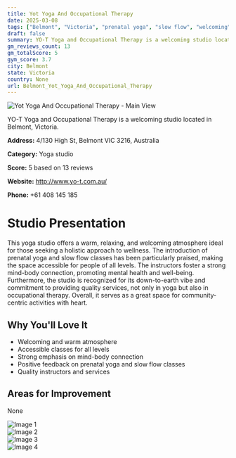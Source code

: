 ```yaml
---
title: Yot Yoga And Occupational Therapy
date: 2025-03-08
tags: ["Belmont", "Victoria", "prenatal yoga", "slow flow", "welcoming", "community-focused", "Belmont"]  
draft: false
summary: YO-T Yoga and Occupational Therapy is a welcoming studio located in Belmont, Victoria.
gm_reviews_count: 13
gm_totalScore: 5
gym_score: 3.7
city: Belmont
state: Victoria
country: None
url: Belmont_Yot_Yoga_And_Occupational_Therapy
---
```


<div className="aspect-[16/9] relative my-8">
  <img 
    src="https://lh5.googleusercontent.com/p/AF1QipM39PridSo5AiiMnTgJ_7-DTqRqaIa1Ekdn_pks=w1920-h1080-k-no"
    alt="Yot Yoga And Occupational Therapy - Main View"
    className="object-cover absolute inset-0 w-full h-full rounded-lg"
  />
</div>

YO-T Yoga and Occupational Therapy is a welcoming studio located in Belmont, Victoria.

**Address:** 4/130 High St, Belmont VIC 3216, Australia

**Category:** Yoga studio

**Score:** 5 based on 13 reviews

**Website:** http://www.yo-t.com.au/

**Phone:** +61 408 145 185

# Studio Presentation

This yoga studio offers a warm, relaxing, and welcoming atmosphere ideal for those seeking a holistic approach to wellness. The introduction of prenatal yoga and slow flow classes has been particularly praised, making the space accessible for people of all levels. The instructors foster a strong mind-body connection, promoting mental health and well-being. Furthermore, the studio is recognized for its down-to-earth vibe and commitment to providing quality services, not only in yoga but also in occupational therapy. Overall, it serves as a great space for community-centric activities with heart.



## Why You'll Love It

- Welcoming and warm atmosphere
- Accessible classes for all levels
- Strong emphasis on mind-body connection
- Positive feedback on prenatal yoga and slow flow classes
- Quality instructors and services

## Areas for Improvement

None

<div className="grid grid-cols-1 xl:grid-cols-2 gap-4 my-8">
<div className="aspect-[4/3] relative"><img src="https://lh5.googleusercontent.com/p/AF1QipNGs2OmKcmJnGiy_4Dz_QCPPHVTY5TQAg22gL9n=w1920-h1080-k-no" alt="Image 1" className="object-cover absolute inset-0 w-full h-full rounded-lg" /></div>
<div className="aspect-[4/3] relative"><img src="https://lh5.googleusercontent.com/p/AF1QipOsA-WdFi25YFjqPX18UNoggRKAJxa_EqqSwxMZ=w1920-h1080-k-no" alt="Image 2" className="object-cover absolute inset-0 w-full h-full rounded-lg" /></div>
<div className="aspect-[4/3] relative"><img src="https://lh5.googleusercontent.com/p/AF1QipPh4vfz5YvEH2jjypn6t1UrBEmN2Wfy8ZfhSy8i=w1920-h1080-k-no" alt="Image 3" className="object-cover absolute inset-0 w-full h-full rounded-lg" /></div>
<div className="aspect-[4/3] relative"><img src="https://lh5.googleusercontent.com/p/AF1QipNEac_rU23BKoSbErK_RvFqBTlR0qq61Ji5eAve=w1920-h1080-k-no" alt="Image 4" className="object-cover absolute inset-0 w-full h-full rounded-lg" /></div>
</div>